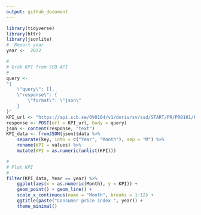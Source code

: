 ```yaml
---
output: github_document
---
```


```r
library(tidyverse)
library(httr)
library(jsonlite)
#  Report year
year <-  2022
```


```r
#
# Grab KPI from SCB API
#
query <-
"{
    \"query\": [],
    \"response\": {
        \"format\": \"json\"
    }
}"
KPI_url <- "https://api.scb.se/OV0104/v1/doris/sv/ssd/START/PR/PR0101/PR0101A/KPIFastM2"
response <- POST(url = KPI_url, body = query)
json <- content(response, "text")
KPI_data <- fromJSON(json)$data %>% 
    separate(key, into = c("Year", "Month"), sep = "M") %>% 
    rename(KPI = values) %>% 
    mutate(KPI = as.numeric(unlist(KPI)))

#
# Plot KPI
#
filter(KPI_data, Year == year) %>% 
    ggplot(aes(x = as.numeric(Month), y = KPI)) + 
    geom_point() + geom_line() +
    scale_x_continuous(name = "Month", breaks = 1:12) +
    ggtitle(paste("Consumer price index ", year)) +
    theme_minimal()
```

